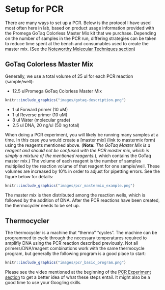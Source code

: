 # Setup for PCR

There are many ways to set up a PCR. Below is the protocol I have used most often here in lab, based on product usage information provided with the Promega GoTaq Colorless Master Mix kit that we purchase.  Depending on the number of samples in the PCR run, differing strategies can be taken to reduce time spent at the bench and consumables used to create the master mix.  (See the [Noteworthy Molecular Techniques section](#noteworthy_techniques))

## GoTaq Colorless Master Mix

Generally, we use a total volume of 25 ul for each PCR reaction (sample/well):

* 12.5 ulPromega GoTaq Colorless Master Mix

```r
knitr::include_graphics("images/gotaq-description.png") 
```

* 1 ul Forward primer (10 uM)
* 1 ul Reverse primer (10 uM)
* 8 ul Water (molecular grade)
* 2.5 ul DNA, 20 ng/ul (50 ng total)

When doing a PCR experiment, you will likely be running many samples at a time.  In this case you would create a [master mix] (link to mastermix form) using the reagents mentioned above.  (**Note:**  _The GoTaq Master Mix is a reagent and should not be confused with the PCR master mix, which is simply a mixture of the mentioned reagents._), which contains the GoTaq master mix.)  The volume of each reagent is the number of samples multiplied by the reaction volume of that reagent for one sample/well.  These volumes are increased by 10% in order to adjust for pipetting errors.  See the figure below for details:

```r
knitr::include_graphics("images/pcr_mastermix_example.png") 
```

The master mix is then distributed among the reaction wells, which is followed by the addition of DNA.  After the PCR reactions have been created, the thermocycler needs to be set up.

## Thermocycler {#thermocycler}

The thermocycler is a machine that "thermo" "cycles".  The machine can be programmed to cycle through the necessary temperatures required to amplifiy DNA using the PCR reaction described previously.  Not all primers/DNA/reagent combinations work with the same thermocycle program, but generally the following program is a good place to start:

```r
knitr::include_graphics("images/pcr_basic_program.png") 
```

Please see the video mentioned at the beginning of the [PCR Experiment section](#pcr_experiment) to get a better idea of what these steps entail.  It might also be a good time to use your Googling skills.
